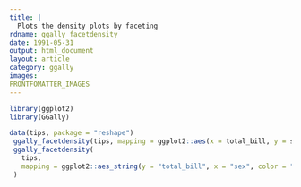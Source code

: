 ```yaml
---
title: |
  Plots the density plots by faceting
rdname: ggally_facetdensity
date: 1991-05-31
output: html_document
layout: article
category: ggally
images:
FRONTFOMATTER_IMAGES
---
```


```r
library(ggplot2)
library(GGally)
```

```r

data(tips, package = "reshape")
 ggally_facetdensity(tips, mapping = ggplot2::aes(x = total_bill, y = sex))
 ggally_facetdensity(
   tips,
   mapping = ggplot2::aes_string(y = "total_bill", x = "sex", color = "sex")
 )



```